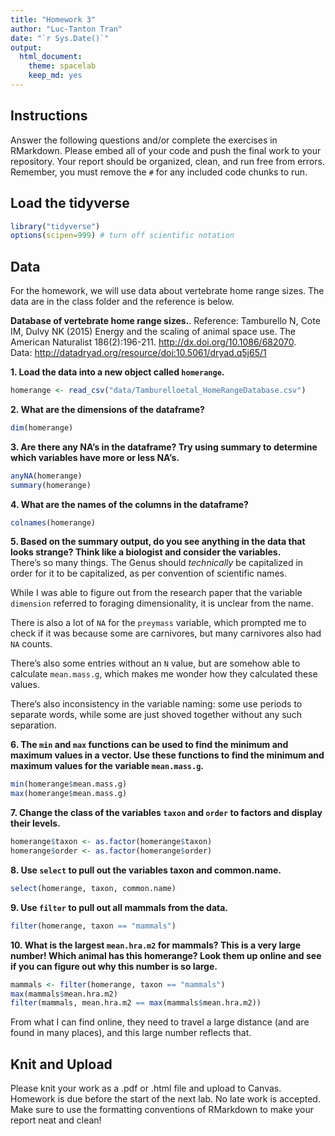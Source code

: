 ```yaml
---
title: "Homework 3"
author: "Luc-Tanton Tran"
date: "`r Sys.Date()`"
output:
  html_document: 
    theme: spacelab
    keep_md: yes
---
```


## Instructions

Answer the following questions and/or complete the exercises in RMarkdown. Please embed all of your code and push the final work to your repository. Your report should be organized, clean, and run free from errors. Remember, you must remove the `#` for any included code chunks to run.

## Load the tidyverse

```r
library("tidyverse")
options(scipen=999) # turn off scientific notation
```

## Data

For the homework, we will use data about vertebrate home range sizes. The data are in the class folder and the reference is below.

**Database of vertebrate home range sizes.**. Reference: Tamburello N, Cote IM, Dulvy NK (2015) Energy and the scaling of animal space use. The American Naturalist 186(2):196-211. <http://dx.doi.org/10.1086/682070>.\
Data: <http://datadryad.org/resource/doi:10.5061/dryad.q5j65/1>

**1. Load the data into a new object called `homerange`.**

```r
homerange <- read_csv("data/Tamburelloetal_HomeRangeDatabase.csv")
```

**2. What are the dimensions of the dataframe?**

```r
dim(homerange)
```

**3. Are there any NA's in the dataframe? Try using summary to determine which variables have more or less NA's.**

```r
anyNA(homerange)
summary(homerange)
```

**4. What are the names of the columns in the dataframe?**

```r
colnames(homerange)
```

**5. Based on the summary output, do you see anything in the data that looks strange? Think like a biologist and consider the variables.**\
There's so many things. The Genus should *technically* be capitalized in order for it to be capitalized, as per convention of scientific names.

While I was able to figure out from the research paper that the variable `dimension` referred to foraging dimensionality, it is unclear from the name.

There is also a lot of `NA` for the `preymass` variable, which prompted me to check if it was because some are carnivores, but many carnivores also had `NA` counts.

There's also some entries without an `N` value, but are somehow able to calculate `mean.mass.g`, which makes me wonder how they calculated these values.

There's also inconsistency in the variable naming: some use periods to separate words, while some are just shoved together without any such separation.

**6. The `min` and `max` functions can be used to find the minimum and maximum values in a vector. Use these functions to find the minimum and maximum values for the variable `mean.mass.g`.**

```r
min(homerange$mean.mass.g)
max(homerange$mean.mass.g)
```

**7. Change the class of the variables `taxon` and `order` to factors and display their levels.**

```r
homerange$taxon <- as.factor(homerange$taxon)
homerange$order <- as.factor(homerange$order)
```

**8. Use `select` to pull out the variables taxon and common.name.**

```r
select(homerange, taxon, common.name)
```

**9. Use `filter` to pull out all mammals from the data.**

```r
filter(homerange, taxon == "mammals")
```

**10. What is the largest `mean.hra.m2` for mammals? This is a very large number! Which animal has this homerange? Look them up online and see if you can figure out why this number is so large.**

```r
mammals <- filter(homerange, taxon == "mammals") 
max(mammals$mean.hra.m2)
filter(mammals, mean.hra.m2 == max(mammals$mean.hra.m2))
```

From what I can find online, they need to travel a large distance (and are found in many places), and this large number reflects that.

## Knit and Upload

Please knit your work as a .pdf or .html file and upload to Canvas. Homework is due before the start of the next lab. No late work is accepted. Make sure to use the formatting conventions of RMarkdown to make your report neat and clean!

